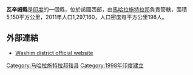 '''瓦辛姆縣'''是[[印度|印度]]的一個縣，位於該國西部，由[[馬哈拉施特拉邦|馬哈拉施特拉邦]]負責管轄，面積5,150平方公里，2011年人口1,297,160，人口密度每平方公里198人。

==外部連結==
* [http://washim.nic.in Washim district official website] {{Wayback|url=http://washim.nic.in/ |date=20180413084028 }}

{{coord|20.101048|N|77.136954|E|type:adm3rd_source:itwiki|display=title}}

{{印度行政区划小作品}}
[[Category:马哈拉施特拉邦辖县|Category:马哈拉施特拉邦辖县]]
[[Category:1998年印度建立|Category:1998年印度建立]]